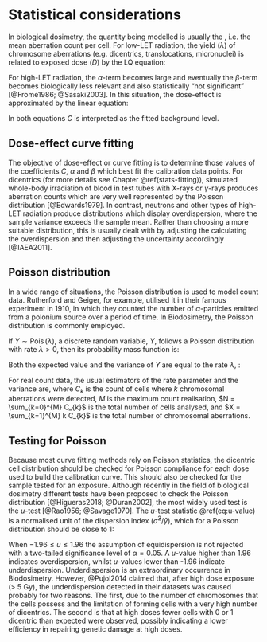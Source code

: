 # Statistical considerations {#stats-considerations}

In biological dosimetry, the quantity being modelled is usually the \emph{yield}, i.e. the mean aberration count per cell. For low-LET radiation, the yield ($\lambda$) of chromosome aberrations (e.g. dicentrics, translocations, micronuclei) is related to exposed dose ($D$) by the LQ equation:
\begin{align}
  \lambda = C + \alpha D + \beta D^2.
  (\#eq:dose-response-lq)
\end{align}

For high-LET radiation, the $\alpha$-term becomes large and eventually the $\beta$-term becomes biologically less relevant and also statistically "not significant" [@Frome1986; @Sasaki2003]. In this situation, the dose-effect is approximated by the linear equation:
\begin{align}
  \lambda = C + \alpha D.
  (\#eq:dose-response-l)
\end{align}

In both equations $C$ is interpreted as the fitted background level.

## Dose-effect curve fitting

The objective of dose-effect or curve fitting is to determine those values of the coefficients $C$, $\alpha$ and $\beta$ which best fit the calibration data points. For dicentrics (for more details see Chapter \@ref(stats-fitting)), simulated whole-body irradiation of \emph{ex vivo} blood in test tubes with X-rays or $\gamma$-rays produces aberration counts which are very well represented by the Poisson distribution [@Edwards1979]. In contrast, neutrons and other types of high-LET radiation produce distributions which display overdispersion, where the sample variance exceeds the sample mean. Rather than choosing a more suitable distribution, this is usually dealt with by adjusting the calculating the overdispersion and then adjusting the uncertainty accordingly [@IAEA2011].

## Poisson distribution

In a wide range of situations, the Poisson distribution is used to model count data. Rutherford and Geiger, for example, utilised it in their famous experiment in 1910, in which they counted the number of $\alpha$-particles emitted from a polonium source over a period of time. In Biodosimetry, the Poisson distribution is commonly employed.

If $Y \sim \operatorname{Pois}(\lambda)$, \emph{i.e.} a discrete random variable, $Y$, follows a Poisson distribution with rate $\lambda > 0$, then its probability mass function is:
\begin{align}
  \Pr(Y = k) =
  \frac{\lambda^{k} e^{-\lambda}}{k!}
  ,\quad k \in \{ 0, 1, 2, \dots \}
 (\#eq:poisson-dist)
\end{align}

Both the expected value and the variance of $Y$ are equal to the rate $\lambda$, \emph{i.e.}:
\begin{align}
  \operatorname{E}(Y) = \lambda
  ,\quad
  \sigma^{2} = \operatorname{Var}(Y) = \lambda.
  (\#eq:variance-poisson)
\end{align}

For real count data, the usual estimators of the rate parameter and the variance are,
\begin{align}
  \hat{\lambda} = \bar{y} = \frac{X}{N},
  (\#eq:mean-estimator)
\end{align}
\begin{align}
\begin{aligned}
  \hat{\sigma}^{2}
  &= \frac{1}{N - 1} \left[ \sum_{k=1}^{M} k^{2} C_{k} - N \bar{y}^{2} \right] \\
  &= \frac{1}{N - 1} \left[ \sum_{k=1}^{M} k^{2} C_{k} - \frac{1}{N} \left( \sum_{k=1}^{M} k C_{k} \right)^{2} \right],
\end{aligned}
  (\#eq:variance-estimator)
\end{align}
where $C_{k}$ is the count of cells where $k$ chromosomal aberrations were detected, $M$ is the maximum count realisation, $N = \sum_{k=0}^{M} C_{k}$ is the total number of cells analysed, and $X = \sum_{k=1}^{M} k C_{k}$ is the total number of chromosomal aberrations.

## Testing for Poisson

Because most curve fitting methods rely on Poisson statistics, the dicentric cell distribution should be checked for Poisson compliance for each dose used to build the calibration curve. This should also be checked for the sample tested for an exposure. Although recently in the field of biological dosimetry different tests have been proposed to check the Poisson distribution [@Higueras2018; @Duran2002], the most widely used test is the $u$-test [@Rao1956; @Savage1970]. The $u$-test statistic \@ref(eq:u-value) is a normalised unit of the dispersion index ($\hat{\sigma}^{2}/\bar{y}$), which for a Poisson distribution should be close to 1:
\begin{align}
  u = (\hat{\sigma}^{2} / \bar{y} - 1) \sqrt{\frac{N - 1}{2 (1 - 1 / X)}}.
  (\#eq:u-value)
\end{align}

When $-1.96 \le u \le 1.96$ the assumption of equidispersion is not rejected with a two-tailed significance level of $\alpha = 0.05$. A $u$-value higher than 1.96 indicates overdispersion, whilst $u$-values lower than -1.96 indicate underdispersion. Underdispersion is an extraordinary occurrence in Biodosimetry. However, @Pujol2014 claimed that, after high dose exposure (> 5 Gy), the underdispersion detected in their datasets was caused probably for two reasons. The first, due to the number of chromosomes that the cells possess and the limitation of forming cells with a very high number of dicentrics. The second is that at high doses fewer cells with 0 or 1 dicentric than expected were observed, possibly indicating a lower efficiency in repairing genetic damage at high doses.
